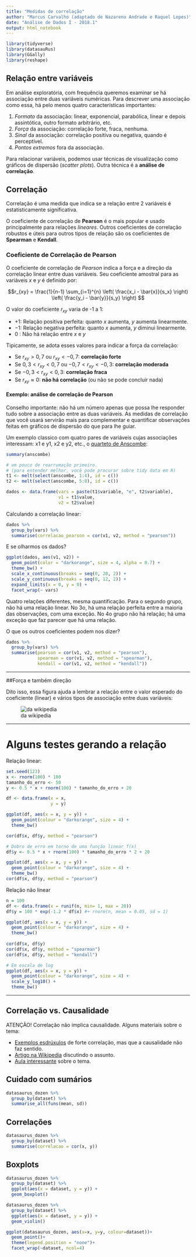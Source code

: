 ```yaml
---
title: "Medidas de correlação"
author: "Marcus Carvalho (adaptado de Nazareno Andrade e Raquel Lopes)"
date: "Análise de Dados I - 2018.1"
output: html_notebook
---
```


```r
library(tidyverse)
library(datasauRus)
library(GGally)
library(reshape)
```

## Relação entre variáveis

Em análise exploratória, com frequência queremos examinar se há associação entre duas variáveis numéricas. Para descrever uma associação como essa, há pelo menos quatro características importantes: 

  1. *Formato* da associação: linear, exponencial, parabólica, linear e depois assintótica, outro formato arbitrário, etc.
  2. *Força* da associação: correlação forte, fraca, nenhuma. 
  3. *Sinal* da associação: correlação positiva ou negativa, quando é perceptível. 
  4. *Pontos extremos* fora da associação.
  
Para relacionar variáveis, podemos usar técnicas de visualização como gráficos de dispersão (*scatter plots*). Outra técnica é a **análise de correlação**.


## Correlação

Correlação é uma medida que indica se a relação entre 2 variáveis é estatisticamente significativa.

O coeficiente de correlação de **Pearson** é o mais popular e usado principalmente para relações *lineares*. Outros coeficientes de correlação robustos e úteis para outros tipos de relação são os coeficientes de **Spearman** e **Kendall**.


### Coeficiente de Correlação de Pearson

O coeficiente de correlação de *Pearson* indica a força e a direção da correlação linear entre duas variáveis. Seu coeficiente amostral para as variáveis *x* e *y* é definido por:

$$r_{xy} = \frac{1}{n-1} \sum_{i=1}^{n} \left( \frac{x_i - \bar{x}}{s_x} \right) \left( \frac{y_i - \bar{y}}{s_y} \right)  $$



O valor do coeficiente $r_{xy}$ varia de -1 a 1:

- $+1$: Relação positiva perfeita: quanto *x* aumenta, *y* aumenta linearmente.
- $-1$: Relação negativa perfeita: quanto *x* aumenta, *y* diminui linearmente.
- $0$ : Não há relação entre *x* e *y*

Tipicamente, se adota esses valores para indicar a força da correlação:

- Se $r_{xy} \gt 0,7$ ou $r_{xy} \lt -0,7$: **correlação forte**
- Se $0,3 \lt r_{xy} \lt 0,7$ ou $-0,7 \lt r_{xy} \lt - 0,3$: **correlação moderada**
- Se $-0,3 \lt r_{xy} \lt 0,3$: **correlação fraca**
- Se $r_{xy} \approx 0$: **não há correlação** (ou não se pode concluir nada)


#### Exemplo: análise de correlação de Pearson

Conselho importante: não há um número apenas que possa lhe responder tudo sobre a associação entre as duas variáveis. As medidas de correlação que você usará servirão mais para complementar e quantificar observações feitas em gráficos de dispersão do que para lhe guiar. 

Um exemplo classico com quatro pares de variáveis cujas associações interessam: x1 e y1, x2 e y2, etc., o [quarteto de Anscombe](https://en.wikipedia.org/wiki/Anscombe%27s_quartet):

```r
summary(anscombe)

# um pouco de rearrumação primeiro. 
# (para entender melhor, você pode procurar sobre tidy data em R)
t1 <- melt(select(anscombe, 1:4), id = c())
t2 <- melt(select(anscombe, 5:8), id = c())

dados <- data.frame(vars = paste(t1$variable, "e", t2$variable), 
                    v1 = t1$value, 
                    v2 = t2$value)
```

Calculando a correlação linear: 

```r
dados %>% 
  group_by(vars) %>% 
  summarise(correlacao_pearson = cor(v1, v2, method = "pearson"))
```

E se olharmos os dados?

```r
ggplot(dados, aes(v1, v2)) + 
  geom_point(color = "darkorange", size = 4, alpha = 0.7) + 
  theme_bw() + 
  scale_x_continuous(breaks = seq(0, 20, 2)) + 
  scale_y_continuous(breaks = seq(0, 12, 2)) + 
  expand_limits(x = 0, y = 0) + 
  facet_wrap(~ vars)
```

Quatro relações diferentes, mesma quantificação. Para o segundo grupo, não há uma relação linear. No 3o, há uma relação perfeita entre a maioria das observações, com uma exceção. No 4o grupo não há relação; há uma exceção que faz parecer que há uma relação.

O que os outros coeficientes podem nos dizer? 

```r
dados %>% 
  group_by(vars) %>% 
  summarise(pearson = cor(v1, v2, method = "pearson"), 
            spearman = cor(v1, v2, method = "spearman"),
            kendall = cor(v1, v2, method = "kendall"))
```

-------------

##Força e também direção

Dito isso, essa figura ajuda a lembrar a relação entre o valor esperado do coeficiente (linear) e vários tipos de associação entre duas variáveis:

![da wikipedia](https://upload.wikimedia.org/wikipedia/commons/d/d4/Correlation_examples2.svg)


-------------

# Alguns testes gerando a relação

Relação linear:

```r
set.seed(123)
x <- rnorm(100) * 100
tamanho_do_erro <- 50
y <- 0.5 * x + rnorm(100) * tamanho_do_erro + 20

df <- data.frame(x = x, 
                 y = y)

ggplot(df, aes(x = x, y = y)) + 
  geom_point(colour = "darkorange", size = 4) + 
  theme_bw()

cor(df$x, df$y, method = "pearson")

# Dobro de erro em torno de uma função linear f(x)
df$y <- 0.5 * x + rnorm(100) * tamanho_do_erro * 2 + 20

ggplot(df, aes(x = x, y = y)) + 
  geom_point(colour = "darkorange", size = 4) + 
  theme_bw()
cor(df$x, df$y, method = "pearson")
```

Relação não linear

```r
n = 100
df <- data.frame(x = runif(n, min= 1, max = 20))
df$y = 100 * exp(-1.2 * df$x) #+ rnorm(n, mean = 0.05, sd = 1)

ggplot(df, aes(x = x, y = y)) + 
  geom_point(colour = "darkorange", size = 4) +
  theme_bw()
  
cor(df$x, df$y)
cor(df$x, df$y, method = "spearman")
cor(df$x, df$y, method = "kendall")

# Em escala de log
ggplot(df, aes(x = x, y = y)) + 
  geom_point(colour = "darkorange", size = 4) +
  scale_y_log10() +
  theme_bw()

```

------


## Correlação vs. Causalidade

ATENÇÃO! Correlação não implica causalidade. Alguns materiais sobre o tema:

- [Exemplos esdrúxulos](http://www.tylervigen.com/spurious-correlations) de forte correlação, mas que a causalidade não faz sentido.
- [Artigo na Wikipedia](https://en.wikipedia.org/wiki/Correlation_does_not_imply_causation) discutindo o assunto.
- [Aula interessante](https://www.khanacademy.org/math/probability/scatterplots-a1/creating-interpreting-scatterplots/v/correlation-and-causality) sobre o tema.


## Cuidado com sumários

```r
datasaurus_dozen %>% 
  group_by(dataset) %>% 
  summarise_all(funs(mean, sd))
```

## Correlações

```r

datasaurus_dozen %>% 
  group_by(dataset) %>% 
  summarise(correlacao = cor(x, y))

```


## Boxplots

```r
datasaurus_dozen %>% 
  group_by(dataset) %>% 
  ggplot(aes(x = dataset, y = y)) + 
  geom_boxplot()
```

```r
datasaurus_dozen %>% 
  group_by(dataset) %>% 
  ggplot(aes(x = dataset, y = y)) + 
  geom_violin()
```


```r
ggplot(datasaurus_dozen, aes(x=x, y=y, colour=dataset))+
  geom_point()+
  theme(legend.position = "none")+
  facet_wrap(~dataset, ncol=4)

```

